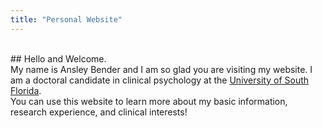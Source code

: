 ```yaml
---
title: "Personal Website"
---
```

<script>
   $(document).ready(function() {
     $head = $('#header');
     $head.prepend('<img src=\"Headshot.jpeg\" style=\"float: right;width: 300px;\"/>')
   });
</script>

<br>
## Hello and Welcome. 
<br>
My name is Ansley Bender and I am so glad you are visiting my website. I am a doctoral candidate in clinical psychology at the [University of South Florida](https://www.usf.edu/arts-sciences/departments/psychology/).
<br>
You can use this website to learn more about my basic information, research experience, and clinical interests!
